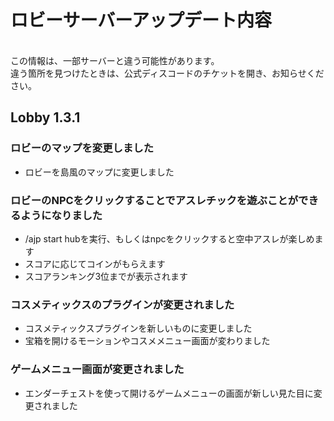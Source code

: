 
# ロビーサーバーアップデート内容
<br/>
<CustomCallout type="warning">この情報は、一部サーバーと違う可能性があります。<br/>違う箇所を見つけたときは、公式ディスコードのチケットを開き、お知らせください。</CustomCallout>

## Lobby 1.3.1
### ロビーのマップを変更しました
- ロビーを島風のマップに変更しました
### ロビーのNPCをクリックすることでアスレチックを遊ぶことができるようになりました
- /ajp start hubを実行、もしくはnpcをクリックすると空中アスレが楽しめます
- スコアに応じてコインがもらえます
- スコアランキング3位までが表示されます
### コスメティックスのプラグインが変更されました
- コスメティックスプラグインを新しいものに変更しました
- 宝箱を開けるモーションやコスメメニュー画面が変わりました
### ゲームメニュー画面が変更されました
- エンダーチェストを使って開けるゲームメニューの画面が新しい見た目に変更されました
